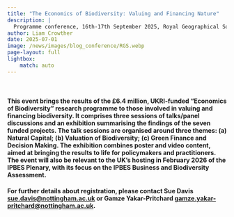 ```yaml
---
title: "The Economics of Biodiversity: Valuing and Financing Nature"
description: |
  Programme conference, 16th-17th September 2025, Royal Geographical Society, London
author: Liam Crowther
date: 2025-07-01
image: /news/images/blog_conference/RGS.webp
page-layout: full
lightbox: 
    match: auto
---
```


<br />

#### This event brings the results of the £6.4 million, UKRI-funded “Economics of Biodiversity” research programme to those involved in valuing and financing biodiversity. It comprises three sessions of talks/panel discussions and an exhibition summarising the findings of the seven funded projects. The talk sessions are organised around three themes: (a) Natural Capital; (b) Valuation of Biodiversity; (c) Green Finance and Decision Making. The exhibition combines poster and video content, aimed at bringing the results to life for policymakers and practitioners. The event will also be relevant to the UK’s hosting in February 2026 of the IPBES Plenary, with its focus on the IPBES Business and Biodiversity Assessment. 

#### For further details about registration, please contact Sue Davis [sue.davis@nottingham.ac.uk](mailto:sue.davis@nottingham.ac.uk) or Gamze Yakar-Pritchard [gamze.yakar-pritchard@nottingham.ac.uk](mailto:gamze.yakar-pritchard@nottingham.ac.uk).


</br>
